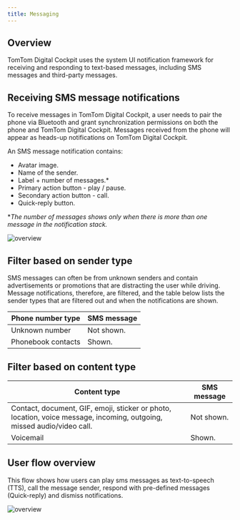 ```yaml
---
title: Messaging
---
```


## Overview

TomTom Digital Cockpit uses the system UI notification framework for receiving and responding to text-based messages, 
including SMS messages and third-party messages.

## Receiving SMS message notifications

To receive messages in TomTom Digital Cockpit, a user needs to pair the phone via Bluetooth and grant synchronization 
permissions on both the phone and TomTom Digital Cockpit. Messages received from the phone will appear as heads-up 
notifications on TomTom Digital Cockpit.

An SMS message notification contains:

- Avatar image.
- Name of the sender.
- Label + number of messages.*
- Primary action button - play / pause.
- Secondary action button - call.
- Quick-reply button.

**The number of messages shows only when there is more than one message in the notification stack.*

![overview](images/messaging/sms-notification.png)

## Filter based on sender type

SMS messages can often be from unknown senders and contain advertisements or promotions that are distracting 
the user while driving. Message notifications, therefore, are filtered, and the table below lists the sender types that 
are filtered out and when the notifications are shown.

| Phone number type   | SMS message  |
| ------------- | ------------- |
| Unknown number | Not shown. |
| Phonebook contacts | Shown. |

## Filter based on content type

| Content type   | SMS message  |
| ------------- | ------------- |
| Contact, document, GIF, emoji, sticker or photo, location, voice message, incoming, outgoing, missed audio/video call. | Not shown. |
| Voicemail | Shown. |

## User flow overview

This flow shows how users can play sms messages as text-to-speech (TTS), call the message sender, respond with 
pre-defined messages (Quick-reply) and dismiss notifications.

![overview](images/messaging/user-flow.png)

